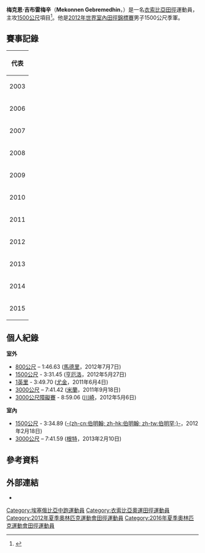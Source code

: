 {{noteTA
|1=zh-tw:衣索比亞; zh-sg:衣索比亚; zh-cn:埃塞俄比亚; zh-hk:埃塞俄比亞;
}}
{{Infobox sportsperson
| name           = 梅克恩·吉布雷梅辛<br />''Mekonnen Gebremedhin''
| image          = Mekonnen Gebremedhin ISTAF 2011.jpg
| image_size     = 160px
| caption        = 梅克恩·吉布雷梅辛
| birth_name     = 
| fullname       = Mekonnen Gebremedhin Woldegiorg
| nickname       = 
| nationality    = 
| residence      = 
| birth_date     = {{birth date and age|1988|10|11|df=yes}}
| birth_place    = [[衣索比亞|衣索比亞]][[阿迪斯阿貝巴|阿迪斯阿貝巴]]
| death_date     = 
| death_place    = 
| height         = {{height|m=1.82}}
| weight         = {{weight|kg=62}}
| website        = 
| country        = {{ETH}}
| sport          = [[田徑|田徑]]
| event          = 1500公尺
| olympics       = 
| show-medals    = yes
| medaltemplates = 
{{MedalSport|男子[[田徑|田徑]]}}
{{MedalCountry|{{ETH}}}}
{{MedalCompetition|[[世界室內田徑錦標賽|世界室內田徑錦標賽]]}}
{{MedalBronze|[[2012年世界室內田徑錦標賽|2012年 伊斯坦堡]]|1500公尺}}
{{MedalCompetition|[[世界接力賽|世界接力賽]]}}
{{MedalBronze|[[2014年世界接力賽|2014年 拿索]]|4x1500公尺接力}}
{{MedalCompetition|[[非洲運動會|非洲運動會]]}}
{{MedalGold|[[2015年非洲運動會|2015年 布拉薩]]|1500公尺}}
{{MedalCompetition|[[非洲田徑錦標賽|非洲田徑錦標賽]]}}
{{MedalBronze|[[2010年非洲田徑錦標賽|2010年 奈洛比]]|1500公尺}}
{{MedalCountry|[[File:Africa_(orthographic_projection).svg|20px]] [[非洲|非洲]]}}
{{MedalCompetition|[[國際田總洲際盃|國際田總洲際盃]]}}
{{MedalSilver|[[2010年國際田總洲際盃|2010年 斯普利特]]|1500公尺}}
}}
'''梅克恩·吉布雷梅辛'''（'''Mekonnen Gebremedhin'''，{{bd|1988年|10月11日|catIdx=Gebremedhin, Mekonnen}}）是一名[[衣索比亞|衣索比亞]][[田徑|田徑]]運動員，主攻[[1500米賽跑|1500公尺]]項目<ref>{{cite web |url=http://www.iaaf.org/athletes/ethiopia/mekonnen-gebremedhin-196593 |title=Mekonnen Gebremedhin |publisher=IAAF |date=2016-05-16 |accessdate=2016-05-16 |archive-date=2016-06-11 |archive-url=https://web.archive.org/web/20160611171151/http://www.iaaf.org/athletes/ethiopia/mekonnen-gebremedhin-196593 |dead-url=no }}</ref>。他是[[2012年世界室內田徑錦標賽|2012年世界室內田徑錦標賽]]男子1500公尺季軍。

== 賽事記錄 ==
{| {{AchievementTable|Event=yes}}
|-
!colspan="6"|代表 {{ETH}}
|-
|2003
|{{link-en|2003年世界青少年田徑錦標賽|2003 World Youth Championships in Athletics|世界青少年錦標賽}}
|[[加拿大|加拿大]][[舍布魯克|舍布魯克]]
|第31名 (h)
|800公尺
|1:56.04
|-
|2006
|{{link-en|2006年世界青年田徑錦標賽|2006 World Junior Championships in Athletics|世界青年錦標賽}}
|[[中國|中國]][[北京|北京]]
|第21名 (sf)
|800公尺
|1:50.47
|-
|2007
|[[2007年世界田徑錦標賽|世界錦標賽]]
|[[日本|日本]][[大阪市|大阪]]
|第17名 (h)
|1500公尺
|3:43.41
|-
|2008
|{{link-en|2008年世界室內田徑錦標賽|2008 IAAF World Indoor Championships|世界室內錦標賽}}
|[[西班牙|西班牙]][[巴倫西亞|-{zh-cn:巴伦西亚; zh-hk:華倫西亞; zh-tw:瓦倫西亞; zh-mo:華倫西亞;}-]]
|第6名
|1500公尺
|3:40.42
|-
|2009
|[[2009年世界田徑錦標賽|世界錦標賽]]
|[[德國|德國]][[柏林|柏林]]
|第26名 (h)
|1500公尺
|3:43.22
|-
|rowspan=3|2010
|[[2010年世界室內田徑錦標賽|世界室內錦標賽]]
|[[多哈|多哈]][[卡達|卡達]]
|第4名
|1500公尺
|3:42.42
|-
|{{link-en|2010年非洲田徑錦標賽|2010 African Championships in Athletics|非洲錦標賽}} 
|[[肯亞|肯亞]][[奈洛比|奈洛比]]
|bgcolor=cc9966 | 季軍
|1500公尺
|3:36.65
|-
|{{link-en|2010年國際田總洲際盃|2010 IAAF Continental Cup|國際田總洲際盃}}
|[[克羅埃西亞|克羅埃西亞]][[斯普利特|斯普利特]]
|bgcolor=silver | 亞軍
|1500公尺
|3:35.70
|-
|2011
|[[2011年世界田徑錦標賽|世界錦標賽]]
|[[韓國|韓國]][[大邱|大邱]]
|第7名
|1500公尺
|3:36.81
|-
|rowspan=2|2012
|[[2012年世界室內田徑錦標賽|世界室內錦標賽]]
|[[土耳其|土耳其]][[伊斯坦堡|伊斯坦堡]]
|bgcolor=cc9966 | 季軍
|1500公尺
|3:45.90
|-
|[[2012年夏季奧林匹克運動會|奧林匹克運動會]]
|[[英國|英國]][[倫敦|倫敦]]
|第6名
|1500公尺
|[[2012年夏季奧林匹克運動會田徑男子1500公尺比賽|3:35.44]]
|-
|2013
|[[2013年世界田徑錦標賽|世界錦標賽]]
|[[俄羅斯|俄羅斯]][[莫斯科|莫斯科]]
|第7名
|1500公尺
|3:37.21
|-
|rowspan=3|2014
|[[2014年世界室內田徑錦標賽|世界室內錦標賽]]
|[[波蘭|波蘭]][[索波特|索波特]]
|第17名 (h)
|1500公尺
|3:47.22
|-
|[[2014年世界接力賽|世界接力賽]]
|[[巴哈馬|巴哈馬]][[拿索_(巴哈馬)|拿索]]
|bgcolor=cc9966 | 季軍
|4x1500公尺接力
|14:41.22
|-
|{{link-en|2014年非洲田徑錦標賽|2014 African Championships in Athletics|非洲錦標賽}}
|[[摩洛哥|摩洛哥]][[馬拉喀什|馬拉喀什]]
|第4名
|1500公尺
|3:42.65
|-
|rowspan=2|2015
|[[2015年世界田徑錦標賽|世界錦標賽]]
|[[中國|中國]][[北京|北京]]
|第18名 (sf)
|1500公尺
|3:44.31
|-
|[[2015年非洲運動會|非洲運動會]]
|[[剛果共和國|剛果共和國]][[布拉薩|布拉薩]]
|bgcolor=gold | 冠軍
|1500公尺
|3:45.73
|}

== 個人紀錄 ==
'''室外'''
* [[800米賽跑|800公尺]] – 1:46.63 ([[馬德里|馬德里]]，2012年7月7日)
* [[1500米賽跑|1500公尺]] - 3:31.45 ([[亨厄洛|亨厄洛]]，2012年5月27日)
* [[1英里賽跑|1英里]] - 3:49.70 ([[尤金_(俄勒岡州)|尤金]]，2011年6月4日)
* [[3000米賽跑|3000公尺]] – 7:41.42 ([[米蘭|米蘭]]，2011年9月18日)
* [[3000米障礙賽|3000公尺障礙賽]] - 8:59.06 ([[川崎市|川崎]]，2012年5月6日)

'''室內'''
* [[1500米賽跑|1500公尺]] - 3:34.89 ([[伯明翰|-{zh-cn:伯明翰; zh-hk:伯明翰; zh-tw:伯明罕;}-]]，2012年2月18日)
* [[3000米賽跑|3000公尺]] – 7:41.59 ([[根特|根特]]，2013年2月10日)

== 參考資料 ==
{{Reflist}}

== 外部連結 ==
* {{IAAF name|id=196593}}

{{DEFAULTSORT:Gebremedhin, Mekonnen}}
[[Category:埃塞俄比亞中跑運動員|Category:埃塞俄比亞中跑運動員]]
[[Category:衣索比亞奧運田徑運動員|Category:衣索比亞奧運田徑運動員]]
[[Category:2012年夏季奧林匹克運動會田徑運動員|Category:2012年夏季奧林匹克運動會田徑運動員]]
[[Category:2016年夏季奧林匹克運動會田徑運動員|Category:2016年夏季奧林匹克運動會田徑運動員]]
